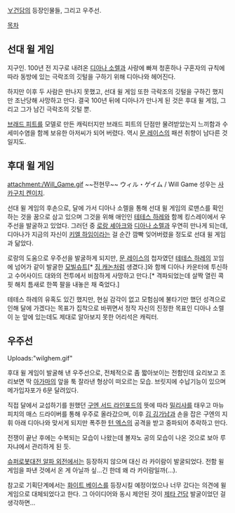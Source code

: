 [[∀건담]]의 등장인물들, 그리고 우주선.

[[목차]]
== 선대 윌 게임 ==
지구인. 100년 전 지구로 내려온 [[디아나 소렐]]과 사랑에 빠져 청혼하나 구혼자의 규칙에 따라 동방에 있는 극락조의 깃털을 구하기 위해 디아나와 헤어진다. 

하지만 이후 두 사람은 만나지 못했고, 선대 윌 게임 또한 극락조의 깃털을 구하긴 했지만 조난당해 사망하고 만다. 결국 100년 뒤에 디아나가 만나게 된 것은 후대 윌 게임, 그리고 그가 남긴 극락조의 깃털 뿐.

[[브래드 피트]]를 모델로 만든 캐릭터지만 브래드 피트의 단점만 물려받았는지 느끼함과 수세미수염을 함께 보유한 아저씨가 되어 버렸다. 역시 [[문 레이스]]의 패션 취향이 남다른 것일지도.

== 후대 윌 게임 ==
attachment:/Will_Game.gif
~~전현무~~
ウィル・ゲイム / Will Game
성우는 [[사카구치 켄이치]].

선대 윌 게임의 후손으로, 달에 가서 디아나 소렐을 통해 선대 윌 게임의 로맨스를 확인하는 것을 꿈으로 삼고 있으며 그것을 위해 애인인 [[테테스 하레]]와 함께 킹스레이에서 우주선을 발굴하고 있었다. 그러던 중 [[로랑 셰아크]]와 [[디아나 소렐]]과 우연히 만나게 되는데, 디아나가 지금의 자신이 [[키엘 하임]]이라는 걸 순간 깜빡 잊어버렸을 정도로 선대 윌 게임과 닮았다.

로랑의 도움으로 우주선을 발굴하게 되지만, [[문 레이스]]의 첩자였던 [[테테스 하레]]의 꼬임에 넘어가 같이 발굴한 [[모빌슈트]][* [[짐 캐논]]처럼 생겼다.]와 함께 디아나 카운터에 투신하고 수어사이드 대와의 전투에서 비참하게 사망하고 만다.[* 격파되었는데 살짝 열린 콕핏 해치 틈새로 한쪽 팔을 내놓은 채 죽었다.]

테테스 하레의 유혹도 있긴 했지만, 현실 감각이 없고 모험심에 불타기만 했던 성격으로 인해 달에 가겠다는 목표가 집착으로 바뀌면서 정작 자신의 진정한 목표인 디아나 소렐이 눈 앞에 있는데도 제대로 알아보지 못한 어리석은 캐릭터.

== 우주선 ==
Uploads:"wilghem.gif"

후대 윌 게임이 발굴해 낸 우주선으로, 전체적으로 좀 짧아보이는 전함인데 요리보고 조리보면 딱 [[아가마]]의 앞을 툭 잘라낸 형상이 떠오르는 모습. 브릿지에 수납기능이 있으며 메가입자포가 6문 달려있다.

직접 달에서 교섭하기를 원했던 [[구엔 서드 라인포드]]의 뜻에 따라 [[밀리샤]]를 태우고 마뉴피치의 매스 드라이버를 통해 우주로 올라갔으며, 이후 [[김 깅가남]]과 손을 잡은 구엔의 지휘 아래 디아나와 맞서게 되지만 폭주한 [[턴 엑스]]의 공격을 받고 중파되어 추락하고 만다.

전쟁이 끝난 후에는 수복되는 모습이 나왔는데 볼쟈노 공의 모습이 나온 것으로 보아 루자냐에서 관리하게 된 듯.

[[슈퍼로봇대전 알파 외전]]에서는 등장하지 않으며 대신 라 카이람이 발굴되었다. 전함 윌 게임을 파낸 것에서 온 게 아닐까 싶...긴 한데 왜 라 카이람일까(...).

참고로 기획단계에서는 [[화이트 베이스]]를 등장시킬 예정이었으나 너무 갔다는 의견에 윌 게임으로 대체되었다고 한다. 그 아이디어와 동시 제안된 것이 [[제타 건담]] 발굴이었던 걸 생각하면...
